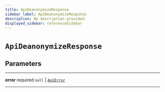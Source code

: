 ```yaml
---
title: ApiDeanonymizeResponse
sidebar_label: ApiDeanonymizeResponse
description: No description provided.
displayed_sidebar: referenceSidebar
---
```


# `ApiDeanonymizeResponse`

## Parameters

---

**<span className="parameter-name">error</span>** <span className="optional-status">required</span> `null` | [`ApiError`](/reference/docgen/javascript/auth/types/api-error)

---
